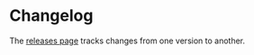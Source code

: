 # Changelog

The [releases page](https://github.com/DASDAE/dascore/releases) tracks changes from one version to another.
